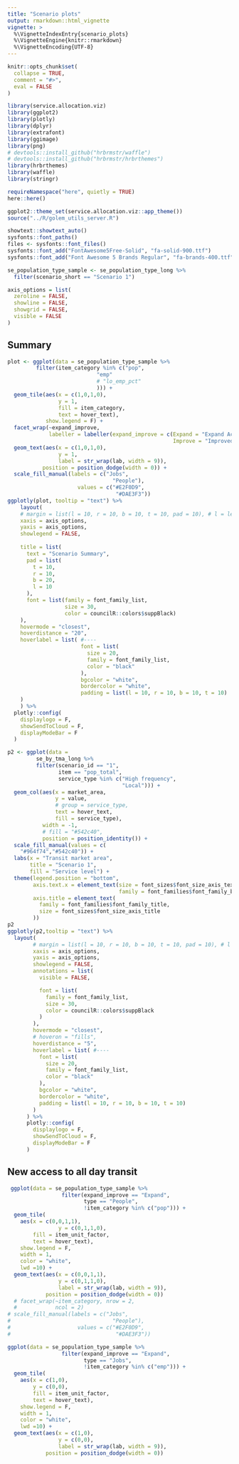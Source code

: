 ```yaml
---
title: "Scenario plots"
output: rmarkdown::html_vignette
vignette: >
  %\VignetteIndexEntry{scenario_plots}
  %\VignetteEngine{knitr::rmarkdown}
  %\VignetteEncoding{UTF-8}
---
```


```r
knitr::opts_chunk$set(
  collapse = TRUE,
  comment = "#>",
  eval = FALSE
)
```

```r
library(service.allocation.viz)
library(ggplot2)
library(plotly)
library(dplyr)
library(extrafont)
library(ggimage)
library(png)
# devtools::install_github("hrbrmstr/waffle")
# devtools::install_github("hrbrmstr/hrbrthemes")
library(hrbrthemes)  
library(waffle)
library(stringr)

requireNamespace("here", quietly = TRUE)
here::here()

ggplot2::theme_set(service.allocation.viz::app_theme())
source("../R/golem_utils_server.R")
```

```r
showtext::showtext_auto()
sysfonts::font_paths()
files <- sysfonts::font_files()
sysfonts::font_add("FontAwesome5Free-Solid", "fa-solid-900.ttf")
sysfonts::font_add("Font Awesome 5 Brands Regular", "fa-brands-400.ttf")

```

```r
se_population_type_sample <- se_population_type_long %>% 
  filter(scenario_short == "Scenario 1")
```

```r
axis_options = list(
  zeroline = FALSE,
  showline = FALSE,
  showgrid = FALSE,
  visible = FALSE
)
```


## Summary  

```r
plot <- ggplot(data = se_population_type_sample %>% 
         filter(item_category %in% c("pop",
                            "emp"
                            # "lo_emp_pct"
                            ))) +
  geom_tile(aes(x = c(1,0,1,0),
                y = 1,
                fill = item_category,
                text = hover_text),
            show.legend = F) +
  facet_wrap(~expand_improve,
             labeller = labeller(expand_improve = c(Expand = "Expand Access",
                                                    Improve = "Improved Transit Service"))) +
  geom_text(aes(x = c(1,0,1,0),
                y = 1,
                label = str_wrap(lab, width = 9)),
           position = position_dodge(width = 0)) +
  scale_fill_manual(labels = c("Jobs",
                                 "People"),
                      values = c("#E2F0D9",
                                  "#DAE3F3")) 
ggplotly(plot, tooltip = "text") %>% 
    layout(
    # margin = list(l = 10, r = 10, b = 10, t = 10, pad = 10), # l = left; r = right; t = top; b = bottom
    xaxis = axis_options,
    yaxis = axis_options,
    showlegend = FALSE,
    
    title = list(
      text = "Scenario Summary",
      pad = list(
        t = 10,
        r = 10,
        b = 20,
        l = 10
      ),
      font = list(family = font_family_list,
                  size = 30,
                  color = councilR::colors$suppBlack)
    ),
    hovermode = "closest",
    hoverdistance = "20",
    hoverlabel = list( #----
                       font = list(
                         size = 20,
                         family = font_family_list,
                         color = "black"
                       ),
                       bgcolor = "white",
                       bordercolor = "white",
                       padding = list(l = 10, r = 10, b = 10, t = 10)
    )
    ) %>% 
  plotly::config(
    displaylogo = F,
    showSendToCloud = F,
    displayModeBar = F
  ) 

```


```r
p2 <- ggplot(data = 
         se_by_tma_long %>% 
         filter(scenario_id == "1",
                item == "pop_total",
                service_type %in% c("High frequency",
                                    "Local"))) +
  geom_col(aes(x = market_area,
               y = value,
               # group = service_type,
               text = hover_text,
               fill = service_type),
           width = -1,
           # fill = "#542c40",
           position = position_identity()) +
  scale_fill_manual(values = c(
    "#964f74","#542c40")) +
  labs(x = "Transit market area",
       title = "Scenario 1",
       fill = "Service level") +
  theme(legend.position = "bottom",
        axis.text.x = element_text(size = font_sizes$font_size_axis_text,
                                   family = font_families$font_family_base),
        axis.title = element_text(
          family = font_families$font_family_title,
          size = font_sizes$font_size_axis_title
        ))
p2
ggplotly(p2,tooltip = "text") %>% 
  layout(
        # margin = list(l = 10, r = 10, b = 10, t = 10, pad = 10), # l = left; r = right; t = top; b = bottom
        xaxis = axis_options,
        yaxis = axis_options,
        showlegend = FALSE,
        annotations = list(
          visible = FALSE,

          font = list(
            family = font_family_list,
            size = 30,
            color = councilR::colors$suppBlack
          )
        ),
        hovermode = "closest",
        # hoveron = "fills",
        hoverdistance = "5",
        hoverlabel = list( #----
          font = list(
            size = 20,
            family = font_family_list,
            color = "black"
          ),
          bgcolor = "white",
          bordercolor = "white",
          padding = list(l = 10, r = 10, b = 10, t = 10)
        )
      ) %>%
      plotly::config(
        displaylogo = F,
        showSendToCloud = F,
        displayModeBar = F
      )

```
## New access to all day transit  

```r
 ggplot(data = se_population_type_sample %>% 
                 filter(expand_improve == "Expand",
                        type == "People",
                        !item_category %in% c("pop"))) +
  geom_tile(
    aes(x = c(0,0,1,1),
                y = c(0,1,1,0),
        fill = item_unit_factor,
        text = hover_text),
    show.legend = F,
    width = 1,
    color = "white",
    lwd =10) +
  geom_text(aes(x = c(0,0,1,1),
                y = c(0,1,1,0),
                label = str_wrap(lab, width = 9)),
            position = position_dodge(width = 0)) 
  # facet_wrap(~item_category, nrow = 2,
  #            ncol = 2) 
# scale_fill_manual(labels = c("Jobs",
#                                "People"),
#                     values = c("#E2F0D9",
#                                 "#DAE3F3")) 

```


```r
ggplot(data = se_population_type_sample %>% 
                 filter(expand_improve == "Expand",
                        type == "Jobs",
                        !item_category %in% c("emp"))) +
  geom_tile(
    aes(x = c(1,0),
        y = c(0,0),
        fill = item_unit_factor,
        text = hover_text),
    show.legend = F,
    width = 1,
    color = "white",
    lwd =10) +
  geom_text(aes(x = c(1,0),
                y = c(0,0),
                label = str_wrap(lab, width = 9)),
            position = position_dodge(width = 0)) 
```

